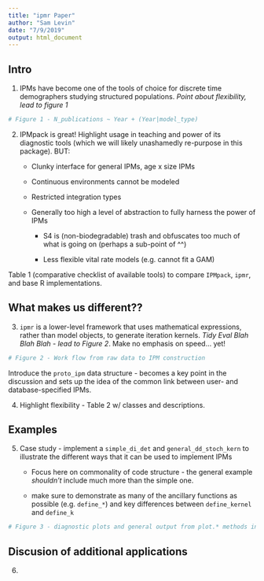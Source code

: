 ```yaml
---
title: "ipmr Paper"
author: "Sam Levin"
date: "7/9/2019"
output: html_document
---
```



## Intro

1. IPMs have become one of the tools of choice for discrete time demographers studying structured populations. *Point about flexibility, lead to figure 1*

```r

# Figure 1 - N_publications ~ Year + (Year|model_type)

```


2. IPMpack is great! Highlight usage in teaching and power of its diagnostic tools (which we will likely unashamedly re-purpose in this package). BUT:
    
    + Clunky interface for general IPMs, age x size IPMs
    
    + Continuous environments cannot be modeled
    
    + Restricted integration types
    
    + Generally too high a level of abstraction to fully harness the power of IPMs
    
        + S4 is (non-biodegradable) trash and obfuscates too much of what is going on (perhaps a sub-point of ^^)
        
        + Less flexible vital rate models (e.g. cannot fit a GAM)

    
Table 1 (comparative checklist of available tools) to compare `IPMpack`, `ipmr`, and base R implementations. 

## What makes us different??

3. `ipmr` is a lower-level framework that uses mathematical expressions, rather than model objects, to generate iteration kernels. *Tidy Eval Blah Blah Blah - lead to Figure 2*. Make no emphasis on speed... yet!

```r

# Figure 2 - Work flow from raw data to IPM construction

```


Introduce the `proto_ipm` data structure - becomes a key point in the discussion and sets up the idea of the common link between user- and database-specified IPMs.

4. Highlight flexibility - Table 2 w/ classes and descriptions. 

## Examples 

5. Case study - implement a `simple_di_det` and `general_dd_stoch_kern` to illustrate the different ways that it can be used to implement IPMs

    + Focus here on commonality of code structure - the general example *shouldn't* include much more than the simple one.
    
    + make sure to demonstrate as many of the ancillary functions as possible (e.g. `define_*`) and key differences between `define_kernel` and `define_k`
    
```r

# Figure 3 - diagnostic plots and general output from plot.* methods in ipmr

```
    
## Discusion of additional applications

6. 
    


